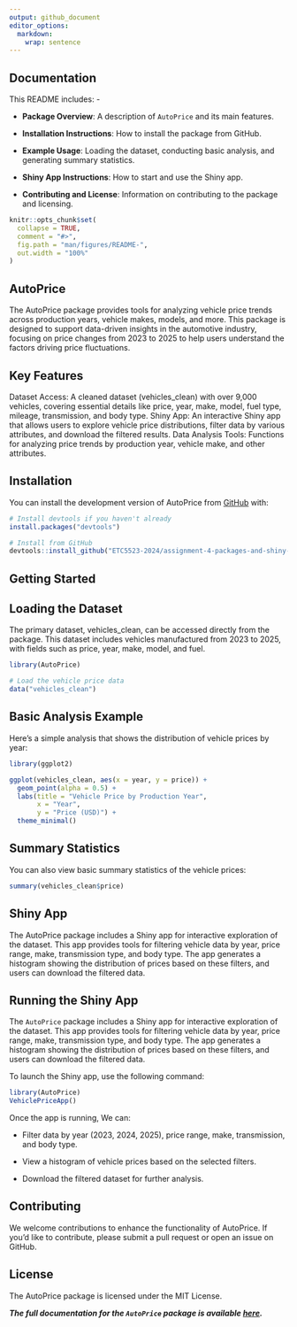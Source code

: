 ```yaml
---
output: github_document
editor_options: 
  markdown: 
    wrap: sentence
---
```


## Documentation

This README includes: -

-   **Package Overview**: A description of `AutoPrice` and its main features.

-   **Installation Instructions**: How to install the package from GitHub.

-   **Example Usage**: Loading the dataset, conducting basic analysis, and generating summary statistics.

-   **Shiny App Instructions**: How to start and use the Shiny app.

-   **Contributing and License**: Information on contributing to the package and licensing.

<!-- README.md is generated from README.Rmd. Please edit that file -->

```r
knitr::opts_chunk$set(
  collapse = TRUE,
  comment = "#>",
  fig.path = "man/figures/README-",
  out.width = "100%"
)
```

## AutoPrice

<!-- badges: start -->

<!-- badges: end -->

The AutoPrice package provides tools for analyzing vehicle price trends across production years, vehicle makes, models, and more.
This package is designed to support data-driven insights in the automotive industry, focusing on price changes from 2023 to 2025 to help users understand the factors driving price fluctuations.

## Key Features

Dataset Access: A cleaned dataset (vehicles_clean) with over 9,000 vehicles, covering essential details like price, year, make, model, fuel type, mileage, transmission, and body type.
Shiny App: An interactive Shiny app that allows users to explore vehicle price distributions, filter data by various attributes, and download the filtered results.
Data Analysis Tools: Functions for analyzing price trends by production year, vehicle make, and other attributes.

## Installation

You can install the development version of AutoPrice from [GitHub](https://github.com/) with:

```r
# Install devtools if you haven't already
install.packages("devtools")

# Install from GitHub
devtools::install_github("ETC5523-2024/assignment-4-packages-and-shiny-apps-richisusiljacob")
```

## Getting Started

## Loading the Dataset

The primary dataset, vehicles_clean, can be accessed directly from the package.
This dataset includes vehicles manufactured from 2023 to 2025, with fields such as price, year, make, model, and fuel.

```r
library(AutoPrice)

# Load the vehicle price data
data("vehicles_clean")

```

## Basic Analysis Example

Here’s a simple analysis that shows the distribution of vehicle prices by year:

```r
library(ggplot2)

ggplot(vehicles_clean, aes(x = year, y = price)) +
  geom_point(alpha = 0.5) +
  labs(title = "Vehicle Price by Production Year",
       x = "Year",
       y = "Price (USD)") +
  theme_minimal()

```

## Summary Statistics

You can also view basic summary statistics of the vehicle prices:

```r
summary(vehicles_clean$price)
```

## Shiny App

The AutoPrice package includes a Shiny app for interactive exploration of the dataset.
This app provides tools for filtering vehicle data by year, price range, make, transmission type, and body type.
The app generates a histogram showing the distribution of prices based on these filters, and users can download the filtered data.

## Running the Shiny App

The `AutoPrice` package includes a Shiny app for interactive exploration of the dataset.
This app provides tools for filtering vehicle data by year, price range, make, transmission type, and body type.
The app generates a histogram showing the distribution of prices based on these filters, and users can download the filtered data.

To launch the Shiny app, use the following command:

```r
library(AutoPrice)
VehiclePriceApp()

```

Once the app is running, We can:

-   Filter data by year (2023, 2024, 2025), price range, make, transmission, and body type.

-   View a histogram of vehicle prices based on the selected filters.

-   Download the filtered dataset for further analysis.

## Contributing

We welcome contributions to enhance the functionality of AutoPrice.
If you'd like to contribute, please submit a pull request or open an issue on GitHub.

## License

The AutoPrice package is licensed under the MIT License.

***The full documentation for the `AutoPrice` package is available [here](https://etc5523-2024.github.io/assignment-4-packages-and-shiny-apps-richisusiljacob/).***
